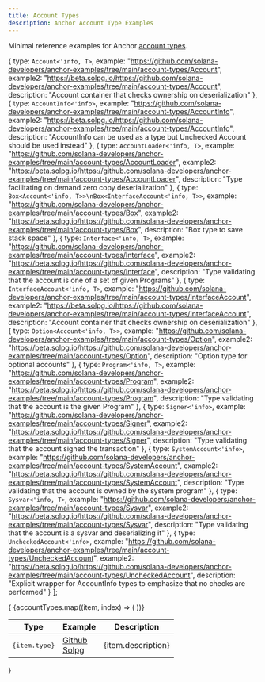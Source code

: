 ```yaml
---
title: Account Types
description: Anchor Account Type Examples
---
```


Minimal reference examples for Anchor [account types](https://docs.rs/anchor-lang/latest/anchor_lang/accounts/index.html).

  {
    type: `Account<'info, T>`,
    example: "https://github.com/solana-developers/anchor-examples/tree/main/account-types/Account",
    example2: "https://beta.solpg.io/https://github.com/solana-developers/anchor-examples/tree/main/account-types/Account",
    description: "Account container that checks ownership on deserialization"
  },
  {
    type: `AccountInfo<'info>`,
    example: "https://github.com/solana-developers/anchor-examples/tree/main/account-types/AccountInfo",
    example2: "https://beta.solpg.io/https://github.com/solana-developers/anchor-examples/tree/main/account-types/AccountInfo",
    description: "AccountInfo can be used as a type but Unchecked Account should be used instead"
  },
  {
    type: `AccountLoader<'info, T>`,
    example: "https://github.com/solana-developers/anchor-examples/tree/main/account-types/AccountLoader",
    example2: "https://beta.solpg.io/https://github.com/solana-developers/anchor-examples/tree/main/account-types/AccountLoader",
    description: "Type facilitating on demand zero copy deserialization"
  },
  {
    type: `Box<Account<'info, T>>\nBox<InterfaceAccount<'info, T>>`,
    example: "https://github.com/solana-developers/anchor-examples/tree/main/account-types/Box",
    example2: "https://beta.solpg.io/https://github.com/solana-developers/anchor-examples/tree/main/account-types/Box",
    description: "Box type to save stack space"
  },
  {
    type: `Interface<'info, T>`,
    example: "https://github.com/solana-developers/anchor-examples/tree/main/account-types/Interface",
    example2: "https://beta.solpg.io/https://github.com/solana-developers/anchor-examples/tree/main/account-types/Interface",
    description: "Type validating that the account is one of a set of given Programs"
  },
  {
    type: `InterfaceAccount<'info, T>`,
    example: "https://github.com/solana-developers/anchor-examples/tree/main/account-types/InterfaceAccount",
    example2: "https://beta.solpg.io/https://github.com/solana-developers/anchor-examples/tree/main/account-types/InterfaceAccount",
    description: "Account container that checks ownership on deserialization"
  },
  {
    type: `Option<Account<'info, T>>`,
    example: "https://github.com/solana-developers/anchor-examples/tree/main/account-types/Option",
    example2: "https://beta.solpg.io/https://github.com/solana-developers/anchor-examples/tree/main/account-types/Option",
    description: "Option type for optional accounts"
  },
  {
    type: `Program<'info, T>`,
    example: "https://github.com/solana-developers/anchor-examples/tree/main/account-types/Program",
    example2: "https://beta.solpg.io/https://github.com/solana-developers/anchor-examples/tree/main/account-types/Program",
    description: "Type validating that the account is the given Program"
  },
  {
    type: `Signer<'info>`,
    example: "https://github.com/solana-developers/anchor-examples/tree/main/account-types/Signer",
    example2: "https://beta.solpg.io/https://github.com/solana-developers/anchor-examples/tree/main/account-types/Signer",
    description: "Type validating that the account signed the transaction"
  },
  {
    type: `SystemAccount<'info>`,
    example: "https://github.com/solana-developers/anchor-examples/tree/main/account-types/SystemAccount",
    example2: "https://beta.solpg.io/https://github.com/solana-developers/anchor-examples/tree/main/account-types/SystemAccount",
    description: "Type validating that the account is owned by the system program"
  },
  {
    type: `Sysvar<'info, T>`,
    example: "https://github.com/solana-developers/anchor-examples/tree/main/account-types/Sysvar",
    example2: "https://beta.solpg.io/https://github.com/solana-developers/anchor-examples/tree/main/account-types/Sysvar",
    description: "Type validating that the account is a sysvar and deserializing it"
  },
  {
    type: `UncheckedAccount<'info>`,
    example: "https://github.com/solana-developers/anchor-examples/tree/main/account-types/UncheckedAccount",
    example2: "https://beta.solpg.io/https://github.com/solana-developers/anchor-examples/tree/main/account-types/UncheckedAccount",
    description: "Explicit wrapper for AccountInfo types to emphasize that no checks are performed"
  }
];


{<table>
    <thead>
      <tr>
        <th>Type</th>
        <th>Example</th>
        <th>Description</th>
      </tr>
    </thead>
    <tbody>
      {accountTypes.map((item, index) => (
        <tr key={index}>
          <td>
            <pre>{item.type}</pre>
          </td>
          <td>
            <a href={item.example}>Github</a><br/>
            <a href={item.example2}>Solpg</a>
          </td>
          <td>{item.description}</td>
        </tr>
      ))}
    </tbody>
  </table>}